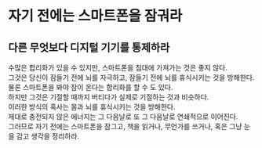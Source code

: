 # 자기 전에는 스마트폰을 잠궈라

## 다른 무엇보다 디지털 기기를 통제하라

수많은 합리화가 있을 수 있지만, 스마트폰을 침대에 가져가는 것은 좋지 않다.  
그것은 당신이 잠들기 전에 뇌를 자극하고, 잠들기 전에 뇌를 휴식시키는 것을 방해한다.  
물론 스마트폰을 봐야 잠이 온다는 합리화를 할 수 도 있다.  
하지만 그것은 기절할 때까지 버티다가 실제로 기절하는 것과 비슷하다.  
이러한 방식의 혹사는 몸과 뇌를 휴식시키는 것을 방해한다.  
제대로 충전되지 않은 에너지는 그 다음날로 또 그 다음날로 연쇄적으로 이어진다.  
그러므로 자기 전에는 스마트폰을 잠그고, 책을 읽거나, 무언가를 쓰거나, 혹은 그냥 눈을 감고 생각을 정리하라.
